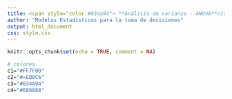 ```yaml
---
title: <span style="color:#034a94"> **Análisis de varianza - ANOVA**</span>
author: "Modelos Estadísticos para la toma de decisiones"
output: html_document
css: style.css
---
```


```r
knitr::opts_chunk$set(echo = TRUE, comment = NA)

# colores
c1="#FF7F00"
c2="#=EB0C6"
c3="#034A94"
c4="#686868"


```


<br/><br/>
